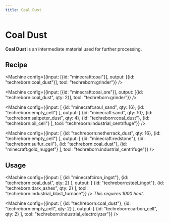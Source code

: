 ```yaml
---
title: Coal Dust
---
```


<ItemImage file="coal_dust" alt="Coal Dust" size="200" />

# Coal Dust

**Coal Dust** is an intermediate material used for further processing.

## Recipe

<CraftingTable recipe="input techreborn:small_pile_of_coal_dust techreborn:small_pile_of_coal_dust air input techreborn:small_pile_of_coal_dust techreborn:small_pile_of_coal_dust air input air air air output techreborn:coal_dust"/>

<Machine config={{input: [{id: "minecraft:coal"}], output: [{id: "techreborn:coal_dust"}], tool: "techreborn:grinder"}} />

<Machine config={{input: [{id: "minecraft:coal_ore"}], output: [{id: "techreborn:coal_dust", qty: 2}], tool: "techreborn:grinder"}} />

<Machine config={{input: [
  {id: "minecraft:soul_sand", qty: 16},
  {id: "techreborn:empty_cell"}
], output: [
  {id: "minecraft:sand", qty: 10},
  {id: "techreborn:saltpeter_dust", qty: 4},
  {id: "techreborn:coal_dust"},
  {id: "techreborn:oil_cell"}
], tool: "techreborn:industrial_centrifuge"}} />

<Machine config={{input: [
  {id: "techreborn:netherrack_dust", qty: 16},
  {id: "techreborn:empty_cell"}
], output: [
  {id: "minecraft:redstone"},
  {id: "techreborn:sulfur_cell"},
  {id: "techreborn:coal_dust"},
  {id: "minecraft:gold_nugget"}
], tool: "techreborn:industrial_centrifuge"}} />

## Usage

<CraftingTable recipe="input air air air input air techreborn:coal_dust air input air air air output techreborn:small_pile_of_coal_dust,4"/>

<CraftingTable recipe="input techreborn:coal_dust minecraft:glass techreborn:coal_dust input minecraft:glass techreborn:coal_dust minecraft:glass input techreborn:electronic_circuit techreborn:generator techreborn:electronic_circuit output techreborn:basic_solar_panel"/>

<CraftingTable recipe="input techreborn:coal_dust minecraft:glass techreborn:coal_dust input minecraft:glass techreborn:coal_dust minecraft:glass input techreborn:advanced_circuit techreborn:basic_solar_panel techreborn:advanced_circuit output techreborn:advanced_solar_panel"/>

<CraftingTable recipe="input techreborn:coal_dust minecraft:glass techreborn:coal_dust input minecraft:glass techreborn:coal_dust minecraft:glass input techreborn:advanced_circuit techreborn:basic_machine_frame techreborn:advanced_circuit output techreborn:advanced_solar_panel"/>

<CraftingTable recipe="input techreborn:tin_dust techreborn:coal_dust techreborn:tin_dust input techreborn:coal_dust techreborn:copper_plate techreborn:coal_dust input techreborn:tin_dust techreborn:coal_dust techreborn:tin_dust output techreborn:neutron_reflector"/>

<CraftingTable recipe="input techreborn:coal_dust techreborn:coal_dust air input techreborn:coal_dust techreborn:coal_dust air input air air air output techreborn:carbon_fiber"/>

<Machine config={{input: [
  {id: "minecraft:iron_ingot"},
  {id: "techreborn:coal_dust", qty: 2}
], output: [
  {id: "techreborn:steel_ingot"},
  {id: "techreborn:dark_ashes", qty: 2}
], tool: "techreborn:industrial_blast_furnace"}} />
_This requires 1000 heat._

<Machine config={{input: [
  {id: "techreborn:coal_dust"},
  {id: "techreborn:empty_cell", qty: 2}
], output: [
  {id: "techreborn:carbon_cell", qty: 2}
], tool: "techreborn:industrial_electrolyzer"}} />
